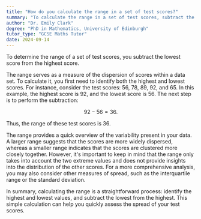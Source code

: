 ```yaml
---
title: "How do you calculate the range in a set of test scores?"
summary: "To calculate the range in a set of test scores, subtract the lowest score from the highest score."
author: "Dr. Emily Clark"
degree: "PhD in Mathematics, University of Edinburgh"
tutor_type: "GCSE Maths Tutor"
date: 2024-09-14
---
```


To determine the range of a set of test scores, you subtract the lowest score from the highest score.

The range serves as a measure of the dispersion of scores within a data set. To calculate it, you first need to identify both the highest and lowest scores. For instance, consider the test scores: $56$, $78$, $89$, $92$, and $65$. In this example, the highest score is $92$, and the lowest score is $56$. The next step is to perform the subtraction: 

$$
92 - 56 = 36.
$$

Thus, the range of these test scores is $36$.

The range provides a quick overview of the variability present in your data. A larger range suggests that the scores are more widely dispersed, whereas a smaller range indicates that the scores are clustered more closely together. However, it's important to keep in mind that the range only takes into account the two extreme values and does not provide insights into the distribution of the other scores. For a more comprehensive analysis, you may also consider other measures of spread, such as the interquartile range or the standard deviation.

In summary, calculating the range is a straightforward process: identify the highest and lowest values, and subtract the lowest from the highest. This simple calculation can help you quickly assess the spread of your test scores.
    